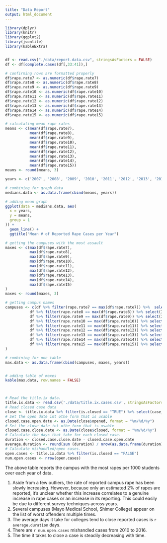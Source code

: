```yaml
---
title: "Data Report"
output: html_document
---
```


```r
library(dplyr)
library(knitr)
library(ggplot2)
library(jsonlite)
library(kableExtra)


df <- read.csv("./data/report.data.csv", stringsAsFactors = FALSE)
df <- df[complete.cases(df[,33:41]),]

# confirming rows are formatted properly
df$rape.rate7 <- as.numeric(df$rape.rate7)
df$rape.rate8 <- as.numeric(df$rape.rate8)
df$rape.rate9 <- as.numeric(df$rape.rate9)
df$rape.rate10 <- as.numeric(df$rape.rate10)
df$rape.rate11 <- as.numeric(df$rape.rate11)
df$rape.rate12 <- as.numeric(df$rape.rate12)
df$rape.rate13 <- as.numeric(df$rape.rate13)
df$rape.rate14 <- as.numeric(df$rape.rate14)
df$rape.rate15 <- as.numeric(df$rape.rate15)

# calculating mean rape rates
means <- c(mean(df$rape.rate7),
           mean(df$rape.rate8),
           mean(df$rape.rate9), 
           mean(df$rape.rate10),
           mean(df$rape.rate11), 
           mean(df$rape.rate12), 
           mean(df$rape.rate13), 
           mean(df$rape.rate14), 
           mean(df$rape.rate15))
means <- round(means, 3)

years <- c('2007', '2008', '2009', '2010', '2011', '2012', '2013', '2014', '2015')

# combining for graph data
medians.data <- as.data.frame(cbind(means, years))

# adding mean graph
ggplot(data = medians.data, aes(
  x = years,
  y = means,
  group = 1
)) + 
  geom_line() + 
  ggtitle("Mean # of Reported Rape Cases per Year")

# getting the campuses with the most assault
maxes <- c(max(df$rape.rate7),
           max(df$rape.rate8),
           max(df$rape.rate9), 
           max(df$rape.rate10),
           max(df$rape.rate11), 
           max(df$rape.rate12), 
           max(df$rape.rate13), 
           max(df$rape.rate14), 
           max(df$rape.rate15)
)
maxes <- round(maxes, 3)

# getting campus names
campuses <- c(df %>% filter(rape.rate7 == max(df$rape.rate7)) %>%  select(INSTNM),
           df %>% filter(rape.rate8 == max(df$rape.rate8)) %>% select(INSTNM),
           df %>% filter(rape.rate9 == max(df$rape.rate9)) %>% select(INSTNM), 
           df %>% filter(rape.rate10 == max(df$rape.rate10)) %>% select(INSTNM),
           df %>% filter(rape.rate11 == max(df$rape.rate11)) %>% select(INSTNM), 
           df %>% filter(rape.rate12 == max(df$rape.rate12)) %>% select(INSTNM), 
           df %>% filter(rape.rate13 == max(df$rape.rate13)) %>% select(INSTNM), 
           df %>% filter(rape.rate14 == max(df$rape.rate14)) %>% select(INSTNM), 
           df %>% filter(rape.rate15 == max(df$rape.rate15)) %>% select(INSTNM)
)

# combining for one table
max.data <- as.data.frame(cbind(campuses, maxes, years))


# adding table of maxes
kable(max.data, row.names = FALSE)



# Read the title.ix data.
title.ix.data <- read.csv('./data/title.ix.cases.csv', stringsAsFactors = FALSE)
# Read closed case data
close <- title.ix.data %>% filter(is.closed == "TRUE") %>% select(case_id, opened, closed)
# Set the open date int othe form that is usable
closed.case.open.date <- as.Date(close$opened, format = "%m/%d/%y")
# Set the close date int othe form that is usable
closed.case.close.date <- as.Date(close$closed, format = "%m/%d/%y")
# Calculate the days that take for each closed case.
duration <- closed.case.close.date - closed.case.open.date
average.duration <- round(sum (duration) / nrow(as.data.frame(duration)), digits = 1)
# Calculate mishandled/open cases.
open.cases <- title.ix.data %>% filter(is.closed == "FALSE")
num.open.cases <- nrow(open.cases)
```

The above table reports the campus with the most rapes per 1000 students over each year of data.

1. Aside from a few outliers, the rate of reported campus rape has been slowly increasing. However, because only an estimated 2% of rapes are reported, it's unclear whether this increase correlates to a genuine increase in rape cases or an increase in its reporting. This could easily be due to different survey techniques across years.
2. Several campuses (Mayo Medical School, Shimer College) appear on the list of worst offenders multiple times.
3. The average days it take for colleges tend to close reported cases is `r average.duration` days.  
4. There are `r num.open.cases` mishandled cases from 2010 to 2016. 
5. The time it takes to close a case is steadily decreasing with time.

